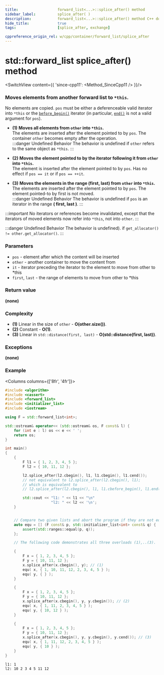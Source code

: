 ```yaml
---
title:					forward_list<...>::splice_after() method
sidebar_label:			splice_after( )
description:			forward_list<...>::splice_after() method C++ documentation
hide_title:				true
tags:					[splice_after, exchange]

cppreference_origin_rel: w/cpp/container/forward_list/splice_after
---
```


<!-- Terms -->

<!----------------- Codes ---------------------->

<!-- splice_after() -->

# std::forward_list splice_after() method

<SwitchView content={{
	'since-cpp11': <Method_SinceCpp11 />
}}/>

### Moves elements from another forward list to `*this`.

No elements are copied. `pos` must be either a deferenceable valid iterator into `*this` or the [`before_begin()`](before_begin) iterator (in particular, [`end()`](end) is not a valid argument for `pos`).

  - **(1)** **Moves all elements from `other` into `*this`.**  
	The elements are inserted after the element pointed to by `pos`. The container `other` becomes empty after the operation.  
	:::danger Undefined Behavior
	The <Tooltip title={Term_UndefinedBehaviour}>behavior is undefined</Tooltip> if `other` refers to the same object as `*this`.
	:::

  - **(2)** **Moves the element pointed to by the iterator following it from `other` into `*this`.**  
	The element is inserted after the element pointed to by `pos`. Has no effect if `pos == it` or if `pos == ++it`.

  - **(3)** **Moves the elements in the range (first, last) from `other` into `*this`.**  
	The elements are inserted after the element pointed to by `pos`. The element pointed-to by first is not moved.  
	:::danger Undefined Behavior
	The <Tooltip title={Term_UndefinedBehaviour}>behavior is undefined</Tooltip> if `pos` is an iterator in the range **( first, last )**.
	:::


:::important
No iterators or references become invalidated, except that the iterators of moved elements now refer into `*this`, not into `other`.
:::

:::danger Undefined Behavior
The <Tooltip title={Term_UndefinedBehaviour}>behavior is undefined</Tooltip>). if `get_allocator() != other.get_allocator()`.
:::

### Parameters

 - `pos` - element after which the content will be inserted
 - `other` - another container to move the content from
 - `it` - iterator preceding the iterator to the element to move from other to *this
 - `first`, `last` - the range of elements to move from other to *this

### Return value

**(none)**

### Complexity

 - **(1)** Linear in the size of `other` - **O(other.size())**.
 - **(2)** Constant - **O(1)**.
 - **(3)** Linear in `std::distance(first, last)` - **O(std::distance(first, last))**.

### Exceptions

**(none)**

### Example

<Columns columns={['8fr', '4fr']}>
<div>

```cpp title='Main.cpp' showLineNumbers
#include <algorithm>
#include <cassert>
#include <forward_list>
#include <initializer_list>
#include <iostream>

using F = std::forward_list<int>;

std::ostream& operator<< (std::ostream& os, F const& l) {
    for (int e : l) os << e << ' ';
    return os;
}

int main()
{
    {
        F l1 = { 1, 2, 3, 4, 5 };
        F l2 = { 10, 11, 12 };

        l2.splice_after(l2.cbegin(), l1, l1.cbegin(), l1.cend());
        // not equivalent to l2.splice_after(l2.cbegin(), l1);
        // which is equivalent to
        // l2.splice_after(l2.cbegin(), l1, l1.cbefore_begin(), l1.end());

        std::cout << "l1: " << l1 << "\n"
                     "l2: " << l2 << '\n';
    }


    // Compare two given lists and abort the program if they are not equal.
    auto equ = [] (F const& p, std::initializer_list<int> const& q) {
        assert(std::ranges::equal(p, q));
    };

    // The following code demonstrates all three overloads (1),..(3).

    {
        F x = { 1, 2, 3, 4, 5 };
        F y = { 10, 11, 12 };
        x.splice_after(x.cbegin(), y); // (1)
        equ( x, { 1, 10, 11, 12, 2, 3, 4, 5 } );
        equ( y, { } );
    }

    {
        F x = { 1, 2, 3, 4, 5 };
        F y = { 10, 11, 12 };
        x.splice_after(x.cbegin(), y, y.cbegin()); // (2)
        equ( x, { 1, 11, 2, 3, 4, 5 } );
        equ( y, { 10, 12 } );
    }

    {
        F x = { 1, 2, 3, 4, 5 };
        F y = { 10, 11, 12 };
        x.splice_after(x.cbegin(), y, y.cbegin(), y.cend()); // (3)
        equ( x, { 1, 11, 12, 2, 3, 4, 5 } );
        equ( y, { 10 } );
    }
}
```

</div>
<div>

```plaintext title="Output"
l1: 1
l2: 10 2 3 4 5 11 12
```

</div>
</Columns>
